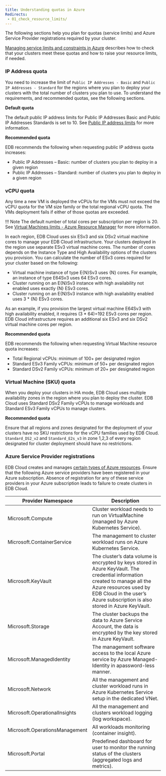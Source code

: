 ```yaml
---
title: Understanding quotas in Azure
Redirects:
 - 01_check_resource_limits/
---
```


The following sections help you plan for quotas (service limits) and Azure Service Provider registrations required by your cluster.

[Managing service limits and constraints in Azure](01a_managing_quotas) describes how to check that your clusters meet these quotas and how to raise your resource limits, if needed.

### IP Address quota

You need to increase the limit of `Public IP Addresses - Basic` and `Public IP Addresses - Standard` for the regions where you plan to deploy your clusters with the total number of clusters you plan to use. To understand the requirements, and recommended quotas, see the following sections.

**Default quota**

The default public IP address limits for Public IP Addresses Basic and Public IP Addresses Standards is set to 10. See [Public IP address limits](https://docs.microsoft.com/en-us/azure/azure-resource-manager/management/azure-subscription-service-limits#publicip-address) for more information.


**Recommended quota**

EDB recommends the following when requesting public IP address quota increases:

* Public IP Addresses – Basic: number of clusters you plan to deploy in a given region
* Public IP Addresses – Standard: number of clusters you plan to deploy in a given region

### vCPU quota

Any time a new VM is deployed the vCPUs for the VMs must not exceed the vCPU quota for the VM size family or the total regional vCPU quota. The VMs deployment fails if either of those quotas are exceeded. 

!!! Note
    The default number of total cores per subscription per region is 20. See [Virtual Machines limits - Azure Resource Manager](https://docs.microsoft.com/en-us/azure/azure-resource-manager/management/azure-subscription-service-limits#virtual-machines-limits---azure-resource-manager) for more information.

In each region, EDB Cloud uses six ESv3 and six DSv2 virtual machine cores to manage your EDB Cloud infrastructure.
Your clusters deployed in the region use separate ESv3 virtual machine cores. The number of cores depends on the Instance Type and High Availability options of the clusters you provision. You can calculate the number of ESv3 cores required for your cluster based on the following:

* Virtual machine instance of type E{N}Sv3 uses {N} cores. For example, an instance of type E64Sv3 uses 64 ESv3 cores.
* Cluster running on an E{N}Sv3 instance with high availability not enabled uses exactly {N} ESv3 cores.
* Cluster running on an E{N}Sv3 instance with high availability enabled uses 3 * {N} ESv3 cores.

As an example, if you provision the largest virtual machine E64Sv3 with high availability enabled, it requires (3 * 64)=192 ESv3 cores per region. EDB Cloud infrastructure requires an additional six ESv3 and six DSv2 virtual machine cores per region.

**Recommended quota**

EDB recommends the following when requesting Virtual Machine resource quota increases:
* Total Regional vCPUs: minimum of 100+ per designated region
* Standard ESv3 Family vCPUs: minimum of 50+ per designated region
* Standard DSv2 Family vCPUs: minimum of 20+ per designated region

### Virtual Machine (SKU) quota

When you deploy your clusters in HA mode, EDB Cloud uses multiple availability zones in the region where you plan to deploy the cluster. EDB Cloud uses Standard DSv2 Family vCPUs to manage workloads and Standard ESv3 Family vCPUs to manage clusters.

**Recommended quota**

Ensure that all regions and zones designated for the deployment of your clusters have no SKU restrictions for the vCPU families used by EDB Cloud. `Standard_DS2_v2` and `Standard_E2s_v3` in zone 1,2,3 of every region designated for cluster deployment should have no restrictions.

### Azure Service Provider registrations

EDB Cloud creates and manages [certain types of Azure resources](https://docs.microsoft.com/en-us/azure/azure-resource-manager/management/resource-providers-and-types). Ensure that the following Azure service providers have been registered in your Azure subscription. Absence of registration for any of these service providers in your Azure subscription leads to failure to create clusters in EDB Cloud.

| Provider Namespace             | Description                                                                                                         |
| ------------------------------ | --------------------------------------------------------------------------------------------------------------- |
| Microsoft.Compute              | Cluster workload needs to run on VirtualMachine (managed by Azure Kubernetes Service).                                             |
| Microsoft.ContainerService     | The management to cluster workload runs on Azure Kubernetes Service.                                  |
| Microsoft.KeyVault             | The cluster’s data volume is encrypted by keys stored in Azure KeyVault.  The credential information created to manage all the Azure resources used by EDB Cloud in the user’s Azure subscription is also stored in Azure KeyVault.  |
| Microsoft.Storage              | The cluster backups the data to Azure Service Account, the data is encrypted by the key stored in Azure KeyVault. |
| Microsoft.ManagedIdentity      | The management software access to the local Azure service by Azure Managed-Identity in apassword-less manner.     |
| Microsoft.Network              | All the management and cluster workload runs in Azure Kubernetes Service setup in the dedicated VNet.                              |
| Microsoft.OperationalInsights  | All the management and clusters workload logging (log workspace).                                          |
| Microsoft.OperationsManagement | All workloads monitoring (container insight).                                                                   |
| Microsoft.Portal               | Predefined dashboard for user to monitor the running status of the clusters (aggregated logs and metrics).    |


    